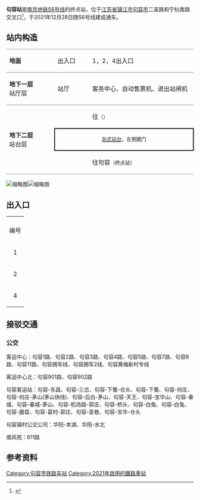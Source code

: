 {{about|南京地铁S6号线所属车站|江苏南沿江城际铁路所属车站|句容站 (中国铁路)}}
{{Infobox station
|name = 句容站
|eng_name = JURONG
|former = 
|linecolour = {{南京地铁颜色|S6|s}}
|image = 句容站站台20220102 01.jpg
|caption = 句容站站台（2022年1月）
|code = 
|address = {{CHN}}[[江苏省|江苏省]][[镇江市|镇江市]][[句容市|句容市]]
|coordinates = {{coord|31.9245982607|119.164298521|display=inline,title}}
|structure = 地下车站
|interchange = 
|hall = 地下站厅
|line = {{南京地铁路线标志|S6|full}}
|connections = [[File:Aiga_bus.svg|15px]] [[长途汽车|长途汽车]]<br>[[句容公交|句容公交]]
|operator = 
|opened = 2021年12月28日
|opening = 
|platform = 1个岛式站台
|exits = 
|first = 
|last = 
|adjacent = 
{{Adjacent stations|system=NJM
|line1=S6|left1=崇明
}}
|route_map=
}}
'''句容站'''是[[南京地铁S6号线|南京地铁S6号线]]的终点站，位于[[江苏省|江苏省]][[镇江市|镇江市]][[句容市|句容市]]二圣路和宁杭南路交叉口<ref>{{cite web|url=https://www.sohu.com/a/393814437_645377|title=关于宁句城际轨道句容段车站站名公示|publisher=搜狐网|date=2020-05-08|accessdate=2021-02-28}}</ref>，于2021年12月28日随S6号线建成通车。

==站内构造==
{|cellspacing=0 cellpadding=3
|style="border-top:solid 1px gray;border-bottom:solid 1px gray;" width=150|'''地面'''
|style="border-top:solid 1px gray;border-bottom:solid 1px gray;" width=100|出入口
|style="border-top:solid 1px gray;border-bottom:solid 1px gray;" width=350|1，2，4出入口
|-
|style="border-bottom:solid 1px gray;"|'''地下一层'''<br />站厅层
|style="border-bottom:solid 1px gray;"|站厅
|style="border-bottom:solid 1px gray;"|客务中心、自动售票机、进出站闸机
|-
|style="border-bottom:solid 1px gray;" rowspan=3|'''地下二层'''<br />站台层
|style="border-bottom:solid 1px gray;"|{{arrow|L}}
|style="border-bottom:solid 1px gray;"|{{南京地铁路线标志|S6|S}}往{{站|马群}}<small>（{{站|崇明}}）</small>
|-
|style="border-right:solid 2px black;border-left:solid 2px black;border-top:solid 2px black;border-bottom:solid 2px black;" colspan=2|<center><small>[[岛式站台|岛式站台]]，左側開门</small></center>
|-
|style="border-bottom:solid 1px gray;"|{{arrow|R}}
|style="border-bottom:solid 1px gray;"|{{南京地铁路线标志|S6|S}}往句容<small>（终点站）</small>
|}
[[File:Floor_B1_of_Jurong_Station,_Nanjing_Metro.jpg|缩略图]][[File:Station_Name_Indicator_On_Floor_B2_of_Jurong_Station.jpg|缩略图]]
== 出入口 ==

{| class="wikitable"
| colspan="4" align="center" bgcolor="#{{西安地铁颜色|6}}" |
|-
! 编号
! 建议前往的目的地
! 图片
|-
| 1
| 句容汽车客运站
| [[File:Missing_image_text.svg|150px]]
|-
| 2
| 宁杭南路
| [[File:Gate_2_of_Jurong_Station,_Nanjing_Metro.jpg|150px]]
|-
| 4
|
| [[File:Missing_image_text.svg|150px]] 
|}

==接驳交通==

=== 公交 ===
客运中心：句容1路、句容2路、句容3路、句容4路、句容5路、句容7路、句容8路、句容11路、句容拥军线、句容拥军2线、句容黄梅新村专线

客运中心北：句容901路、句容902路

句容客运站：句容-东昌、句容-三岔、句容-下蜀-仓头、句容-下蜀、句容-何庄、句容-何庄-茅山(茅山快线)、句容-后白-茅山、句容-天王、句容-宝华山、句容-春城、句容-春城-茅山、句容-机场路-郭庄、句容-桥头、句容-白兔、句容-白兔、句容-磨盘、句容-葛村-郭庄、句容-袁巷、句容-宝华-仓头

句容镇村公交公司：华阳-本湖、华阳-水北

南风苑：611路

==参考资料==
{{reflist}}
{{宁句城际轨道交通车站}}


[[Category:句容市铁路车站|Category:句容市铁路车站]]
[[Category:2021年啟用的鐵路車站|Category:2021年啟用的鐵路車站]]